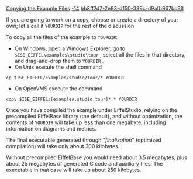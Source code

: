[[Property:title|Copying the Example Files]]
[[Property:weight|-14]]
[[Property:uuid|bb8ff7d7-2e93-d150-339c-d9afb967bc98]]
{{note|If you are using Eiffel on a personal computer under Windows, you can work directly on the installation directory and don't need to make copies of files as per the present section. Skip directly to the next section, 3. Do read the present section and apply its instructions if you work under Unix, or may have to share the Eiffel installation with other users, do not have write permissions on the installation, or want to keep the installation unchanged.}}

If you are going to work on a copy, choose or create a directory of your own; let's call it <code>YOURDIR</code> for the rest of the discussion. 

To copy all the files of the example to <code>YOURDIR</code>: 
* On Windows, open a Windows Explorer, go to <code>$ISE_EIFFEL\examples\studio\tour</code> , select all the files in that directory, and drag-and-drop them to <code>YOURDIR</code> . 
* On Unix execute the shell command 
<code lang="text">
cp $ISE_EIFFEL/examples/studio/tour/* YOURDIR</code>

* On OpenVMS execute the command 
<code lang=text">
copy $ISE_EIFFEL:[examples.studio.tour]*.* YOURDIR</code>


Once you have compiled the example under EiffelStudio, relying on the precompiled EiffelBase library (the default), and without optimization, the contents of <code>YOURDIR</code> will take up less than one megabyte, including information on diagrams and metrics. 

The final executable generated through "''finalization''" (optimized compilation) will take only about 300 kilobytes. 

Without precompiled EiffelBase you would need about 3.5 megabytes, plus about 25 megabytes of generated C code and auxiliary files. The executable in that case will take up about 250 kilobytes. 

